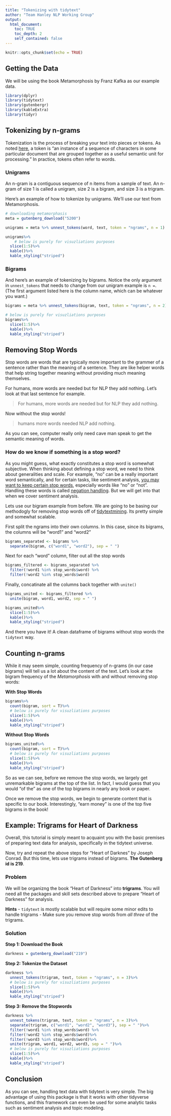 ```yaml
---
title: "Tokenizing with tidytext"
author: "Team Hanley NLP Working Group"
output:
  html_document:
    toc: TRUE
    toc_depth: 2
    self_contained: false
---
```


```r
knitr::opts_chunk$set(echo = TRUE)
```

## Getting the Data

We will be using the book Metamorphosis by Franz Kafka as our example data. 

```r

library(dplyr)
library(tidytext)
library(gutenbergr)
library(kableExtra)
library(tidyr)

```
## Tokenizing by n-grams

Tokenization is the process of breaking your text into pieces or tokens. As noted [here](https://nlp.stanford.edu/IR-book/html/htmledition/tokenization-1.html), a token is "an instance of a sequence of characters in some particular document that are grouped together as a useful semantic unit for processing." In practice, tokens often refer to words. 

### Unigrams

An n-gram is a contiguous sequence of n items from a sample of text. An n-gram of size 1 is called a unigram, size 2 is a bigram, and size 3 is a trigram. 

Here's an example of how to tokenize by unigrams. We'll use our text from Metamorphosis.

```r

# downloading metamorphasis
meta = gutenberg_download("5200")

unigrams = meta %>% unnest_tokens(word, text, token = "ngrams", n = 1)

unigrams%>%
    # below is purely for visuzliations purposes
  slice(1:5)%>%
  kable()%>%
  kable_styling("striped")

```

### Bigrams

And here's an example of tokenizing by bigrams. Notice the only argument in `unnest_tokens` that needs to change from our unigram example is `n =`. (The first argument listed here is the column name, which can be whatever you want.)

```r


bigrams = meta %>% unnest_tokens(bigram, text, token = "ngrams", n = 2)

# below is purely for visuzliations purposes
bigrams%>%
  slice(1:5)%>%
  kable()%>%
  kable_styling("striped")

```


## Removing Stop Words
Stop words are words that are typically more important to the grammer of a sentence rather than the meaning of a sentence. They are like helper words that help string together meaning without providing much meaning themselves. 

For humans, more words are needed but for NLP they add nothing. Let's look at that last sentence for example.

>For humans, more words are needed but for NLP they add nothing.

Now without the stop words!

>humans more words needed NLP add nothing.

As you can see, computer really only need cave man speak to get the semantic meaning of words.

### How do we know if something is a stop word?
As you might guess, what exactly constitutes a stop word is somewhat subjective. When thinking about defining a stop word, we need to think about generalities and scale. For example, "no" can be a really important word semantically, and for certain tasks, like sentiment analysis, [you may want to keep certain stop words](https://medium.com/@limavallantin/why-is-removing-stop-words-not-always-a-good-idea-c8d35bd77214), especially words like "no" or "not". Handling these words is called [negation handling](https://towardsdatascience.com/sentiment-analysis-in-r-good-vs-not-good-handling-negations-2404ec9ff2ae). But we will get into that when we cover sentiment analysis.   

Lets use our bigram example from before. We are going to be basing our methodogly for removing stop words off of [tidytextmining](https://www.tidytextmining.com/ngrams.html#counting-and-filtering-n-grams). Its pretty simple and somewhat scalable.

First split the ngrams into their own columns. In this case, since its bigrams, the columns will be "word1" and "word2"

```r

bigrams_separated <- bigrams %>%
  separate(bigram, c("word1", "word2"), sep = " ")

```

Next for each "word" column, filter out all the stop words

```r

bigrams_filtered <- bigrams_separated %>%
  filter(!word1 %in% stop_words$word) %>%
  filter(!word2 %in% stop_words$word)

```

Finally, concatinate all the columns back together with `unite()`

```r

bigrams_united <- bigrams_filtered %>%
  unite(bigram, word1, word2, sep = " ") 

bigrams_united%>%
  slice(1:5)%>%
  kable()%>%
  kable_styling("striped")


```

And there you have it! A clean dataframe of bigrams without stop words the `tidytext` way.

## Counting n-grams

While it may seem simple, counting frequency of n-grams (in our case bigrams) will tell us a lot about the content of the text. Let's look at the bigram frequency of the *Metamorphosis* with and without removing stop words:

**With Stop Words**
```r
bigrams%>%
  count(bigram, sort = T)%>%
  # below is purely for visuzliations purposes
  slice(1:5)%>%
  kable()%>%
  kable_styling("striped")
```

**Without Stop Words**
```r
bigrams_united%>%
  count(bigram, sort = T)%>%
  # below is purely for visuzliations purposes
  slice(1:5)%>%
  kable()%>%
  kable_styling("striped")
```

So as we can see, before we remove the stop words, we largely get unremarkable bigrams at the top of the list. In fact, I would guess that you would "of the" as one of the top bigrams in nearly any book or paper. 

Once we remove the stop words, we begin to generate content that is specific to our book. Interestingly, "earn money" is one of the top five bigrams in the book!


## Example: Trigrams for Heart of Darkness {.tabset .tabset-fade}

Overall, this tutorial is simply meant to acquaint you with the basic premises of preparing text data for analysis, specifically in the tidytext universe. 

Now, try and repeat the above steps for "Heart of Darknes" by Joseph Conrad. But this time, lets use trigrams instead of bigrams. **The Gutenberg id is 219**.

### Problem

We will be organizng the book "Heart of Darkness" into **trigrams**. You will need all the packages and skill sets described above to prepare "Heart of Darkness" for analysis. 

**Hints**
- `tidytext` is mostly scalable but will require some minor edits to handle trigrams
- Make sure you remove stop words from *all three* of the trigrams.

### Solution

**Step 1: Download the Book**
```r

darkness = gutenberg_download("219")

```

**Step 2: Tokenize the Dataset**
```r

darkness %>%
  unnest_tokens(trigram, text, token = "ngrams", n = 3)%>%
  # below is purely for visuzliations purposes
  slice(1:5)%>%
  kable()%>%
  kable_styling("striped")

```

**Step 3: Remove the Stopwords**
```r

darkness %>%
  unnest_tokens(trigram, text, token = "ngrams", n = 3)%>%
  separate(trigram, c("word1", "word2", "word3"), sep = " ")%>%
  filter(!word1 %in% stop_words$word) %>%
  filter(!word2 %in% stop_words$word)%>%
  filter(!word3 %in% stop_words$word)%>%
  unite(trigram, word1, word2, word3, sep = " ")%>%
  # below is purely for visuzliations purposes
  slice(1:5)%>%
  kable()%>%
  kable_styling("striped")

```

## Conclusion

As you can see, handling text data with tidytext is very simple. The big advantage of using this package is that it works with other tidyverse functions, and this framework can even be used for some analytic tasks such as sentiment analysis and topic modeling. 